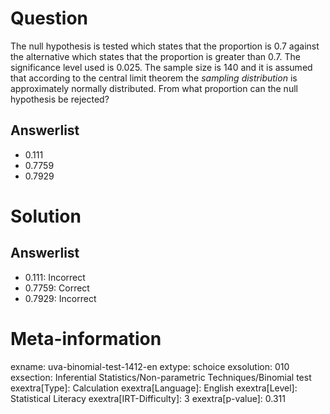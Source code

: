 Question
========

The null hypothesis is tested which states that the proportion is 0.7 against the alternative which states that the proportion is greater than 0.7. The significance level used is 0.025. The sample size is 140 and it is assumed that according to the central limit theorem the *sampling distribution* is approximately normally distributed. From what proportion can the null hypothesis be rejected?

Answerlist
----------

* 0.111
* 0.7759
* 0.7929

Solution
========

Answerlist
----------

* 0.111: Incorrect
* 0.7759: Correct
* 0.7929: Incorrect

Meta-information
================
exname: uva-binomial-test-1412-en
extype: schoice
exsolution: 010
exsection: Inferential Statistics/Non-parametric Techniques/Binomial test
exextra[Type]: Calculation
exextra[Language]: English
exextra[Level]: Statistical Literacy
exextra[IRT-Difficulty]: 3
exextra[p-value]: 0.311
